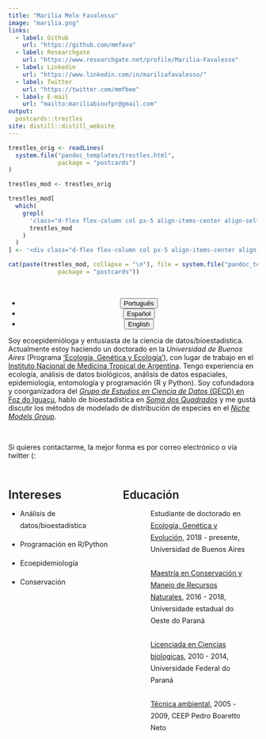 ```yaml
---
title: "Marília Melo Favalesso"
image: "marilia.png"
links:
  - label: Github
    url: "https://github.com/mmfava"
  - label: Researchgate
    url: "https://www.researchgate.net/profile/Marilia-Favalesso"
  - label: Linkedin
    url: "https://www.linkedin.com/in/mariliafavalesso/"
  - label: Twitter
    url: "https://twitter.com/mmfbee"
  - label: E-mail
    url: "mailto:mariliabioufpr@gmail.com"
output:
  postcards::trestles
site: distill::distill_website
---
```


<!-- The postcard had a useless second scrollbar (in addition to the big one of distill). For some reason, I couldn't remove it with the CSS in custom.css. My only solution is to modify the source of the postcards::trestle template to remove this scrollbar. -->
```r
trestles_orig <- readLines(
  system.file("pandoc_templates/trestles.html",
              package = "postcards")
)

trestles_mod <- trestles_orig

trestles_mod[
  which(
    grepl(
      'class="d-flex flex-column col px-5 align-items-center align-self-center mh-100" style="overflow-y: scroll;"',
      trestles_mod
    )
  )
] <- '<div class="d-flex flex-column col px-5 align-items-center align-self-center mh-100" style="overflow-y: none;">'

cat(paste(trestles_mod, collapse = "\n"), file = system.file("pandoc_templates/trestles.html",
              package = "postcards"))

```

<br>

<center>
<ul class="list-inline">
  <li class="list-inline-item">
    <a href="index.html">
      <button type="button" class="btn btn-outline-dark mb-2">
                        Português
                      </button>
                    </a>
                  </li>
                  
  <li class="list-inline-item">
    <a href="index_es.html">
      <button type="button" class="btn btn-outline-dark mb-2">
                        Español
                      </button>
                    </a>
                  </li>

  <li class="list-inline-item">
    <a href="index_en.html">
      <button type="button" class="btn btn-outline-dark mb-2">
                        English
                      </button>
                    </a>
                  </li>
                  
</ul>
</center>

Soy ecoepidemióloga y entusiasta de la ciencia de datos/bioestadística. Actualmente estoy haciendo un doctorado en la *Universidad de Buenos Aires* (Programa ['Ecología, Genética y Ecología'](http://www.ege.fcen.uba.ar/home/)), con lugar de trabajo en el [Instituto Nacional de Medicina Tropical de Argentina](https://www.argentina.gob.ar/salud/inmet). Tengo experiencia en ecología, análisis de datos biológicos, análisis de datos espaciales, epidemiología, entomología y programación (R y Python). Soy cofundadora y coorganizadora del [*Grupo de Estudios en Ciencia de Datos* (GECD) en Foz do Iguaçu](https://github.com/gecdfoz/GECD), hablo de bioestadística en [*Soma dos Quadrados*](https://linktr.ee/somaquadrados) y me gustá discutir los métodos de modelado de distribución de especies en el [*Niche Models Group*](https://t.me/nichemodel).

<br>

Si quieres contactarme, la mejor forma es por correo electrónico o vía twitter (:

<br>

:::: {style="display: grid; grid-template-columns: 40% 50%; grid-column-gap: 30px; line-height: 1.5rem;"}

::: {}
<span style = "font-size: 1.5rem; font-weight: 600;"> Intereses </span>

* Análisis de datos/bioestadística

* Programación en R/Python

* Ecoepidemiología

* Conservación
:::

::: {}
<span style = "font-size: 1.4rem; font-weight: 600;"> Educación </span>

<ul>
 
<li style = "list-style: none; background-image: url(graduation-cap-solid.png); background-repeat: no-repeat;  background-size: 1.2rem; padding-left: 2rem;">   Estudiante de doctorado en [Ecología, Genética y Evolución](http://www.ege.fcen.uba.ar/home/), 2018 - presente, Universidad de Buenos Aires </li>
<br>
<li style = "list-style: none; background-image: url(graduation-cap-solid.png); background-repeat: no-repeat;  background-size: 1.2rem; padding-left: 2rem;">   [Maestría en Conservación y Manejo de Recursos Naturales](https://www5.unioeste.br/portalunioeste/pos/pprn), 2016 - 2018, Universidade estadual do Oeste do Paraná </li>
<br>
<li style = "list-style: none; background-image: url(graduation-cap-solid.png); background-repeat: no-repeat;  background-size: 1.2rem; padding-left: 2rem;">    [Licenciada en Ciencias biologicas](http://www.palotina.ufpr.br/portal/ciencias-biologicas/), 2010 - 2014, Universidade Federal do Paraná
</li>
<br>
<li style = "list-style: none; background-image: url(graduation-cap-solid.png); background-repeat: no-repeat;  background-size: 1.2rem; padding-left: 2rem;">   [Técnica ambiental](https://www.ceepcascavel.com.br/), 2005 - 2009, CEEP Pedro Boaretto Neto
</li>

</ul>
:::
::::

